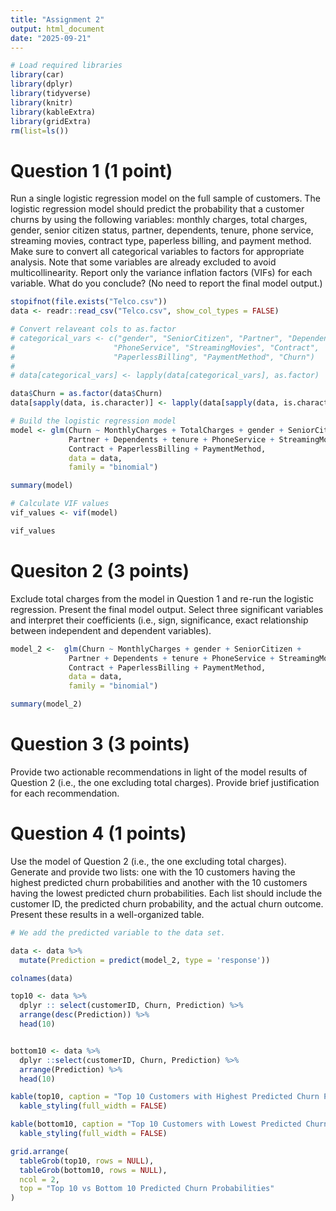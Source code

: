 ```yaml
---
title: "Assignment 2"
output: html_document
date: "2025-09-21"
---
```


```r
# Load required libraries
library(car)      
library(dplyr)
library(tidyverse)
library(knitr)
library(kableExtra)
library(gridExtra)
rm(list=ls())
```

# Question 1 (1 point)

Run a single logistic regression model on the full sample of customers. The logistic regression model should
predict the probability that a customer churns by using the following variables: monthly charges, total
charges, gender, senior citizen status, partner, dependents, tenure, phone service, streaming movies,
contract type, paperless billing, and payment method. Make sure to convert all categorical variables to
factors for appropriate analysis. Note that some variables are already excluded to avoid multicollinearity.
Report only the variance inflation factors (VIFs) for each variable. What do you conclude? (No need to
report the final model output.)

```r
stopifnot(file.exists("Telco.csv"))
data <- readr::read_csv("Telco.csv", show_col_types = FALSE)
```


```r
# Convert relaveant cols to as.factor
# categorical_vars <- c("gender", "SeniorCitizen", "Partner", "Dependents", 
#                      "PhoneService", "StreamingMovies", "Contract", 
#                      "PaperlessBilling", "PaymentMethod", "Churn")
# 
# data[categorical_vars] <- lapply(data[categorical_vars], as.factor)

data$Churn = as.factor(data$Churn)
data[sapply(data, is.character)] <- lapply(data[sapply(data, is.character)], as.factor)


```


```r
# Build the logistic regression model
model <- glm(Churn ~ MonthlyCharges + TotalCharges + gender + SeniorCitizen + 
             Partner + Dependents + tenure + PhoneService + StreamingMovies + 
             Contract + PaperlessBilling + PaymentMethod,
             data = data,
             family = "binomial")

summary(model)

# Calculate VIF values
vif_values <- vif(model)

vif_values
```
# Quesiton 2 (3 points)
Exclude total charges from the model in Question 1 and re-run the logistic regression. Present the final
model output. Select three significant variables and interpret their coefficients (i.e., sign, significance, exact relationship between independent and dependent variables).

```r
model_2 <-  glm(Churn ~ MonthlyCharges + gender + SeniorCitizen + 
             Partner + Dependents + tenure + PhoneService + StreamingMovies + 
             Contract + PaperlessBilling + PaymentMethod,
             data = data,
             family = "binomial")

summary(model_2)
```
# Question 3 (3 points)

Provide two actionable recommendations in light of the model results of Question 2 (i.e., the one excluding
total charges). Provide brief justification for each recommendation.
















# Question 4 (1 points)
Use the model of Question 2 (i.e., the one excluding total charges). Generate and provide two lists: one
with the 10 customers having the highest predicted churn probabilities and another with the 10 customers
having the lowest predicted churn probabilities. Each list should include the customer ID, the predicted
churn probability, and the actual churn outcome. Present these results in a well-organized table.

```r
# We add the predicted variable to the data set. 

data <- data %>% 
  mutate(Prediction = predict(model_2, type = 'response'))

colnames(data)

top10 <- data %>% 
  dplyr :: select(customerID, Churn, Prediction) %>% 
  arrange(desc(Prediction)) %>% 
  head(10)


bottom10 <- data %>% 
  dplyr ::select(customerID, Churn, Prediction) %>% 
  arrange(Prediction) %>% 
  head(10)

kable(top10, caption = "Top 10 Customers with Highest Predicted Churn Probability") %>%
  kable_styling(full_width = FALSE)

kable(bottom10, caption = "Top 10 Customers with Lowest Predicted Churn Probability") %>%
  kable_styling(full_width = FALSE)

grid.arrange(
  tableGrob(top10, rows = NULL),
  tableGrob(bottom10, rows = NULL),
  ncol = 2,
  top = "Top 10 vs Bottom 10 Predicted Churn Probabilities"
)

```





